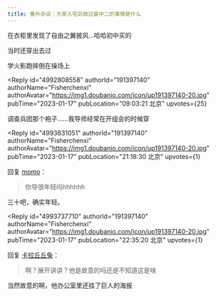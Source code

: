 ```yaml
---
title: 番外杂谈｜大家入宅后做过最中二的事情是什么
---
```



<Forum groupName="动画番剧" groupUrl="https://www.douban.com/group/596353/" archivedAt="2025-05-16T14:49:50.768Z">
  <Post
    id="281732487"
    title="番外杂谈｜大家入宅后做过最中二的事情是什么"
    url="https://www.douban.com/group/topic/281732487/?_spm_id=MjI5Njc5MDIz"
    pubTime="2023-08-23"
    highlightUserId="191397140"
  >
在衣柜里发现了自由之翼披风...哈哈初中买的

当时还穿出去过

学火影跑摔倒在操场上

<Reply
  id="4992808558"
  authorId="191397140"
  authorName="Fisherchenxi"
  authorAvatar="https://img1.doubanio.com/icon/up191397140-20.jpg"
  pubTime="2023-01-17"
  pubLocation="09:03:21 北京"
  upvotes={25}
>
调查兵团那个袍子......我导师经常在开组会的时候穿
</Reply>

<Reply
  id="4993631051"
  authorId="191397140"
  authorName="Fisherchenxi"
  authorAvatar="https://img1.doubanio.com/icon/up191397140-20.jpg"
  pubTime="2023-01-17"
  pubLocation="21:18:30 北京"
  upvotes={1}
>
回复 [momo](https://www.douban.com/people/196446566/)：
> 你导很年轻吗hhhhhh

三十吧，确实年轻。
</Reply>

<Reply
  id="4993737710"
  authorId="191397140"
  authorName="Fisherchenxi"
  authorAvatar="https://img1.doubanio.com/icon/up191397140-20.jpg"
  pubTime="2023-01-17"
  pubLocation="22:35:20 北京"
  upvotes={1}
>
回复 [卡拉丘丘兔](https://www.douban.com/people/187756482/)：
> 啊？展开讲讲？他是故意的吗还是不知道这是啥

当然故意的啊，他办公室里还挂了巨人的海报
</Reply>
  </Post>
</Forum>

